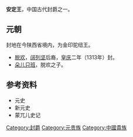 {{expand|time=2010-01-04T04:00:07+00:00}}
{{intromissing|time=2010-01-04T04:00:07+00:00}}
'''安定王'''，中国古代封爵之一。
==元朝==
封地在今陕西省境内，为金印驼纽王。
*[[脱欢|脱欢]]，[[阔列坚|阔列坚]]后裔，[[皇庆|皇庆]]二年（1313年）封。
*[[朵儿只班|朵儿只班]]，脱欢之子。
==参考资料==
*元史
*新元史
*蒙兀儿史记

{{disambig|Cat=三字封號消歧義}}
{{元朝藩王}}

[[Category:封爵|Category:封爵]]
[[Category:元贵族|Category:元贵族]]
[[Category:中國貴族|Category:中國貴族]]